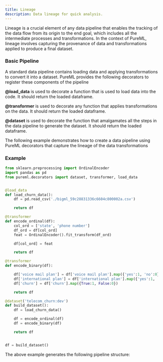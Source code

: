 ```yaml
---
title: Lineage
description: Data lineage for quick analysis.
---
```


Lineage is a crucial element of any data pipeline that enables the tracking of the data flow from its origin to the end goal, which includes all the intermediate processes and transformations. In the context of PureML, lineage involves capturing the provenance of data and transformations applied to produce a final dataset.

### Basic Pipeline

A standard data pipeline contains loading data and applying transformations to convert it into a dataset. PureML provides the following decorators to register these components of the pipeline

**@load_data** is used to decorate a function that is used to load data into the code. It should return the loaded dataframe.

**@transformer** is used to decorate any function that applies transformations on the data. It should return the loaded dataframe.

**@dataset** is used to decorate the function that amalgamates all the steps in the data pipeline to generate the dataset. It should return the loaded dataframe.

The following example demonstrates how to create a data pipeline using PureML decorators that capture the lineage of the data transformations

### Example

```python
from sklearn.preprocessing import OrdinalEncoder
import pandas as pd
from pureml.decorators import dataset, transformer, load_data


@load_data
def load_churn_data():
    df = pd.read_csv('./bigml_59c28831336c6604c800002a.csv')

    return df

@transformer
def encode_ordinal(df):
    col_ord = ['state', 'phone number']
    df_ord = df[col_ord]
    feat = OrdinalEncoder().fit_transform(df_ord)

    df[col_ord] = feat

    return df

@transformer
def encode_binary(df):

    df['voice mail plan'] = df['voice mail plan'].map({'yes':1, 'no':0})
    df['international plan'] = df['international plan'].map({'yes':1, 'no':0})
    df['churn'] = df['churn'].map({True:1, False:0})

    return df

@dataset('telecom_churn:dev')
def build_dataset():
    df = load_churn_data()

    df = encode_ordinal(df)
    df = encode_binary(df)

    return df


df = build_dataset()
```

The above example generates the following pipeline structure:

<img src="/images/lineage_basic.png" alt="" />
